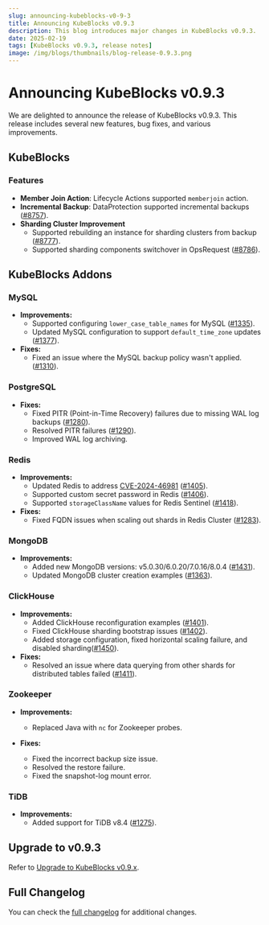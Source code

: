 ```yaml
---
slug: announcing-kubeblocks-v0-9-3
title: Announcing KubeBlocks v0.9.3
description: This blog introduces major changes in KubeBlocks v0.9.3.
date: 2025-02-19
tags: [KubeBlocks v0.9.3, release notes]
image: /img/blogs/thumbnails/blog-release-0.9.3.png
---
```


# Announcing KubeBlocks v0.9.3

We are delighted to announce the release of KubeBlocks v0.9.3. This release includes several new features, bug fixes, and various improvements.

## KubeBlocks

### Features

- **Member Join Action**: Lifecycle Actions supported `memberjoin` action.
- **Incremental Backup**: DataProtection supported incremental backups ([#8757](https://github.com/apecloud/kubeblocks/pull/8757)).
- **Sharding Cluster Improvement**
  - Supported rebuilding an instance for sharding clusters from backup ([#8777](https://github.com/apecloud/kubeblocks/pull/8777)).
  - Supported sharding components switchover in OpsRequest ([#8786](https://github.com/apecloud/kubeblocks/pull/8786)).

## KubeBlocks Addons

### MySQL

- **Improvements:**
  - Supported configuring `lower_case_table_names` for MySQL ([#1335](https://github.com/apecloud/kubeblocks-addons/pull/1335)).
  - Updated MySQL configuration to support `default_time_zone` updates ([#1377](https://github.com/apecloud/kubeblocks-addons/pull/1377)).
- **Fixes:**
  - Fixed an issue where the MySQL backup policy wasn't applied. ([#1310](https://github.com/apecloud/kubeblocks-addons/pull/1310)).

### PostgreSQL

- **Fixes:**
  - Fixed PITR (Point-in-Time Recovery) failures due to missing WAL log backups ([#1280](https://github.com/apecloud/kubeblocks-addons/pull/1280)).
  - Resolved PITR failures ([#1290](https://github.com/apecloud/kubeblocks-addons/pull/1290)).
  - Improved WAL log archiving.

### Redis

- **Improvements:**
  - Updated Redis to address [CVE-2024-46981](https://access.redhat.com/security/cve/cve-2024-46981) ([#1405](https://github.com/apecloud/kubeblocks-addons/pull/1405)).
  - Supported custom secret password in Redis ([#1406](https://github.com/apecloud/kubeblocks-addons/pull/1406)).
  - Supported `storageClassName` values for Redis Sentinel ([#1418](https://github.com/apecloud/kubeblocks-addons/pull/1418)).
- **Fixes:**
  - Fixed FQDN issues when scaling out shards in Redis Cluster ([#1283](https://github.com/apecloud/kubeblocks-addons/pull/1283)).

### MongoDB

- **Improvements:**
  - Added new MongoDB versions: v5.0.30/6.0.20/7.0.16/8.0.4 ([#1431](https://github.com/apecloud/kubeblocks-addons/pull/1431)).
  - Updated MongoDB cluster creation examples ([#1363](https://github.com/apecloud/kubeblocks-addons/pull/1363)).

### ClickHouse

- **Improvements:**
  - Added ClickHouse reconfiguration examples ([#1401](https://github.com/apecloud/kubeblocks-addons/pull/1401)).
  - Fixed ClickHouse sharding bootstrap issues ([#1402](https://github.com/apecloud/kubeblocks-addons/pull/1402)).
  - Added storage configuration, fixed horizontal scaling failure, and disabled sharding([#1450](https://github.com/apecloud/kubeblocks-addons/pull/1450)).
- **Fixes:**
  - Resolved an issue where data querying from other shards for distributed tables failed ([#1411](https://github.com/apecloud/kubeblocks-addons/pull/1411)).

### Zookeeper

- **Improvements:**
  - Replaced Java with `nc` for Zookeeper probes.

- **Fixes:**
  - Fixed the incorrect backup size issue.
  - Resolved the restore failure.
  - Fixed the snapshot-log mount error.

### TiDB

- **Improvements:**
  - Added support for TiDB v8.4 ([#1275](https://github.com/apecloud/kubeblocks-addons/pull/1275)).

## Upgrade to v0.9.3

Refer to [Upgrade to KubeBlocks v0.9.x](../upgrade/upgrade-to-v09-version).

## Full Changelog

You can check the [full changelog](https://github.com/apecloud/kubeblocks/compare/v0.9.2...v0.9.3) for additional changes.
